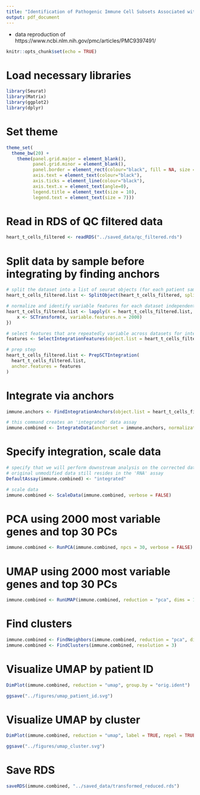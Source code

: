 ```yaml
---
title: "Identification of Pathogenic Immune Cell Subsets Associated with Checkpoint Inhibitor-induced Myocarditis"
output: pdf_document
---
```


 - data reproduction of https://www.ncbi.nlm.nih.gov/pmc/articles/PMC9397491/
 
```r
knitr::opts_chunk$set(echo = TRUE)
```

# Load necessary libraries

```r

library(Seurat)
library(Matrix)
library(ggplot2)
library(dplyr)

```

# Set theme

```r

theme_set(
  theme_bw(20) +
    theme(panel.grid.major = element_blank(),
          panel.grid.minor = element_blank(),
          panel.border = element_rect(colour="black", fill = NA, size = 1),
          axis.text = element_text(colour="black"),
          axis.ticks = element_line(colour="black"),
          axis.text.x = element_text(angle=0),
          legend.title = element_text(size = 10),
          legend.text = element_text(size = 7)))

```

# Read in RDS of QC filtered data

```r

heart_t_cells_filtered <- readRDS("../saved_data/qc_filtered.rds")

```

# Split data by sample before integrating by finding anchors

```r

# split the dataset into a list of seurat objects (for each patient sample)
heart_t_cells_filtered.list <- SplitObject(heart_t_cells_filtered, split.by = "orig.ident")

# normalize and identify variable features for each dataset independently
heart_t_cells_filtered.list <- lapply(X = heart_t_cells_filtered.list, FUN = function(x) {
    x <- SCTransform(x, variable.features.n = 2000)
})

# select features that are repeatedly variable across datasets for integration
features <- SelectIntegrationFeatures(object.list = heart_t_cells_filtered.list)

# prep step
heart_t_cells_filtered.list <- PrepSCTIntegration(
  heart_t_cells_filtered.list,
  anchor.features = features
)

```

# Integrate via anchors

```r

immune.anchors <- FindIntegrationAnchors(object.list = heart_t_cells_filtered.list, normalization.method = "SCT", anchor.features = features)

# this command creates an 'integrated' data assay
immune.combined <- IntegrateData(anchorset = immune.anchors, normalization.method = "SCT")

```

# Specify integration, scale data

```r

# specify that we will perform downstream analysis on the corrected data note that the
# original unmodified data still resides in the 'RNA' assay
DefaultAssay(immune.combined) <- "integrated"

# scale data
immune.combined <- ScaleData(immune.combined, verbose = FALSE)

```

# PCA using 2000 most variable genes and top 30 PCs

```r

immune.combined <- RunPCA(immune.combined, npcs = 30, verbose = FALSE)

```

# UMAP using 2000 most variable genes and top 30 PCs

```r

immune.combined <- RunUMAP(immune.combined, reduction = "pca", dims = 1:30)

```

# Find clusters

```r

immune.combined <- FindNeighbors(immune.combined, reduction = "pca", dims = 1:30)
immune.combined <- FindClusters(immune.combined, resolution = 3)

```

# Visualize UMAP by patient ID

```r

DimPlot(immune.combined, reduction = "umap", group.by = "orig.ident")

ggsave("../figures/umap_patient_id.svg")

```

# Visualize UMAP by cluster

```r

DimPlot(immune.combined, reduction = "umap", label = TRUE, repel = TRUE)

ggsave("../figures/umap_cluster.svg")

```

# Save RDS

```r

saveRDS(immune.combined, "../saved_data/transformed_reduced.rds")

```